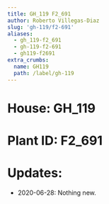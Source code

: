 ```yaml
---
title: GH_119 F2_691
author: Roberto Villegas-Diaz
slug: 'gh-119/f2-691'
aliases:
  - gh_119-f2_691
  - gh-119-f2-691
  - gh119-f2691
extra_crumbs:
  name: GH119
  path: /label/gh-119
---
```


# **House**: GH_119
# **Plant ID**: F2_691
# **Updates**: 
 - 2020-06-28: Nothing new.
